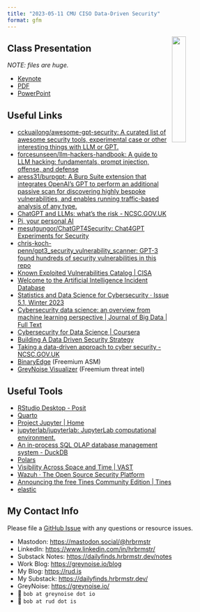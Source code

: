 ```yaml
---
title: "2023-05-11 CMU CISO Data-Driven Security"
format: gfm
---
```

<img src="cmu-ciso.png" width="25%" align="right"/>

## Class Presentation

_NOTE: files are huge._

- [Keynote](https://rud.is/dl/heinz-ciso-data-driven-security.key.zip)
- [PDF](https://rud.is/dl/heinz-ciso-data-driven-security.pdf.zip)
- [PowerPoint](https://rud.is/dl/heinz-ciso-data-driven-security.pptx.zip)

## Useful Links

- [cckuailong/awesome-gpt-security: A curated list of awesome security tools, experimental case or other interesting things with LLM or GPT.](https://github.com/cckuailong/awesome-gpt-security)
- [forcesunseen/llm-hackers-handbook: A guide to LLM hacking: fundamentals, prompt injection, offense, and defense](https://github.com/forcesunseen/llm-hackers-handbook)
- [aress31/burpgpt: A Burp Suite extension that integrates OpenAI's GPT to perform an additional passive scan for discovering highly bespoke vulnerabilities, and enables running traffic-based analysis of any type.](https://github.com/aress31/burpgpt)
- [ChatGPT and LLMs: what's the risk - NCSC.GOV.UK](https://www.ncsc.gov.uk/blog-post/chatgpt-and-large-language-models-whats-the-risk)
- [Pi, your personal AI](https://heypi.com/talk)
- [mesutgungor/ChatGPT4Security: Chat4GPT Experiments for Security](https://github.com/mesutgungor/ChatGPT4Security)
- [chris-koch-penn/gpt3_security_vulnerability_scanner: GPT-3 found hundreds of security vulnerabilities in this repo](https://github.com/chris-koch-penn/gpt3_security_vulnerability_scanner)
- [Known Exploited Vulnerabilities Catalog | CISA](https://www.cisa.gov/known-exploited-vulnerabilities-catalog)
- [Welcome to the Artificial Intelligence Incident Database](https://incidentdatabase.ai/)
- [Statistics and Data Science for Cybersecurity · Issue 5.1, Winter 2023](https://hdsr.mitpress.mit.edu/pub/koyzu1te/release/1)
- [Cybersecurity data science: an overview from machine learning perspective | Journal of Big Data | Full Text](https://journalofbigdata.springeropen.com/articles/10.1186/s40537-020-00318-5)
- [Cybersecurity for Data Science | Coursera](https://www.coursera.org/learn/cybersecurity-for-data-science)
- [Building A Data Driven Security Strategy](gabe-basset-dds.pdf)
- [Taking a data-driven approach to cyber security - NCSC.GOV.UK](https://www.ncsc.gov.uk/blog-post/taking-a-data-driven-approach-to-cyber-security)
- [BinaryEdge](https://www.binaryedge.io/) (Freemium ASM)
- [GreyNoise Visualizer](https://viz.greynoise.io/) (Freemium threat intel)

## Useful Tools

- [RStudio Desktop - Posit](https://posit.co/download/rstudio-desktop/)
- [Quarto](https://quarto.org/)
- [Project Jupyter | Home](https://jupyter.org/)
- [jupyterlab/jupyterlab: JupyterLab computational environment.](https://github.com/jupyterlab/jupyterlab)
- [An in-process SQL OLAP database management system - DuckDB](https://duckdb.org/)
- [Polars](https://www.pola.rs/)
- [Visibility Across Space and Time | VAST](https://vast.io/)
- [Wazuh · The Open Source Security Platform](https://wazuh.com/)
- [Announcing the free Tines Community Edition | Tines](https://www.tines.com/blog/announcing-the-tines-community-edition)
- [elastic](https://github.com/elastic)

## My Contact Info

Please file a [GitHub Issue](https://github.com/hrbrmstr/2023-05-11-cmu-ciso-dds/issues/new/choose) with any questions or resource issues.

- Mastodon: [https://mastodon.social/@hrbrmstr](https://mastodon.social/@hrbrmstr)
- LinkedIn: [https://www.linkedin.com/in/hrbrmstr/](https://www.linkedin.com/in/hrbrmstr/)
- Substack Notes: [https://dailyfinds.hrbrmstr.dev/notes](https://dailyfinds.hrbrmstr.dev/notes)
- Work Blog: <https://greynoise.io/blog>
- My Blog: <https://rud.is>
- My Substack: <https://dailyfinds.hrbrmstr.dev/>
- GreyNoise: <https://greynoise.io/>
- 📧 `bob at greynoise dot io`
- 📧 `bob at rud dot is`
